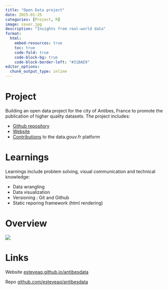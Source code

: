 ```yaml
---
title: "Open Data project"
date: 2025-01-25
categories: [Project, R]
image: cover.jpg
description: "Insights from real-world data"
format:
  html:
    embed-resources: true
    toc: true
    code-fold: true
    code-block-bg: true
    code-block-border-left: "#31BAE9"
editor_options: 
  chunk_output_type: inline
---
```


# Project

Building an open data project for the city of Antibes, France to promote the publication of higher quality datasets. The project includes:

-   [Github repository](https://github.com/esteveaq/antibesdata)
-   [Website](https://esteveaq.github.io/antibesdata)
-   [Contributions](https://www.data.gouv.fr/fr/organizations/antibesdata/#/reuses) to the data.gouv.fr platform

# Learnings

Learnings include problem solving, visual communication and technical knowledge:

-   Data wrangling
-   Data visualization
-   Versioning : Git and Github
-   Static reporing framework (html rendering)

# Overview

[![](cover.jpg)](https://esteveaq.github.io/antibesdata)

# Links

Website [esteveaq.github.io/antibesdata](https://esteveaq.github.io/antibesdata)

Repo [github.com/esteveaq/antibesdata](https://github.com/esteveaq/antibesdata)
